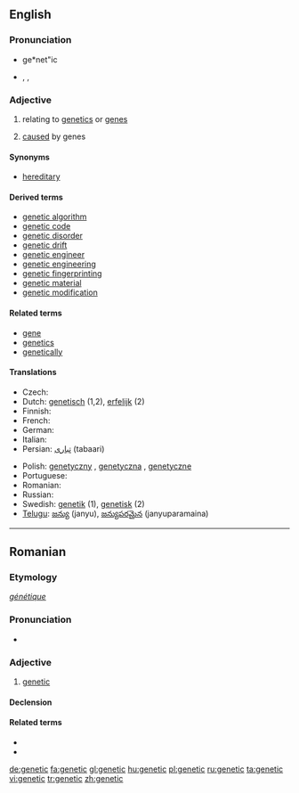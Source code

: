 ==English==
{{wikipedia}}

===Pronunciation===
* ge*net"ic
* {{enPR|jə-nĕt'ĭk}}, {{IPA|/ʤəˈnetɪk/}}, {{SAMPA|dZ@"netIk/}}
*: {{rhymes|ɛtɪk}}

===Adjective===
{{en-adj}}

# {{genetics}} relating to [[genetics]] or [[gene]]s
# [[cause]]d by genes

====Synonyms====
* [[hereditary]]

====Derived terms====
* [[genetic algorithm]]
* [[genetic code]]
* [[genetic disorder]]
* [[genetic drift]]
* [[genetic engineer]]
* [[genetic engineering]]
* [[genetic fingerprinting]]
* [[genetic material]]
* [[genetic modification]]

====Related terms====
* [[gene]]
* [[genetics]]
* [[genetically]]

====Translations====
{{top}}
* Czech: {{t+|cs|genetický|m}}
* Dutch: [[genetisch]] (1,2), [[erfelijk]] (2)
* Finnish: {{t-|fi|geneettinen}}
* French: {{t+|fr|génétique}}
* German: {{t+|de|genetisch}}
* Italian: {{t+|it|genetico|m}}
* Persian: [[تباری]] (tabaari)
{{mid}}
* Polish: [[genetyczny]] {{m}}, [[genetyczna]] {{f}}, [[genetyczne]] {{f}}
* Portuguese: {{t-|pt|genético}}
* Romanian: {{t-|ro|genetic}}
* Russian: {{t+|ru|генетический|sc=Cyrl}}
* Swedish: [[genetik]] (1), [[genetisk]] (2)
* [[Telugu]]: [[జన్యు]] (janyu), [[జన్యుపరమైన]] (janyuparamaina)
{{bottom}}

----

==Romanian==

===Etymology===
{{etyl|fr|ro}} ''[[génétique]]''

===Pronunciation===
* {{IPA|[ʤe'ne.tik]|lang=ro}}

===Adjective===
{{ro-adj|4}}

# [[#English|genetic]]

====Declension====
{{ro-adj-4}}

====Related terms====
* {{l|ro|genă}}
* {{l|ro|genetică}}

[[de:genetic]]
[[fa:genetic]]
[[gl:genetic]]
[[hu:genetic]]
[[pl:genetic]]
[[ru:genetic]]
[[ta:genetic]]
[[vi:genetic]]
[[tr:genetic]]
[[zh:genetic]]